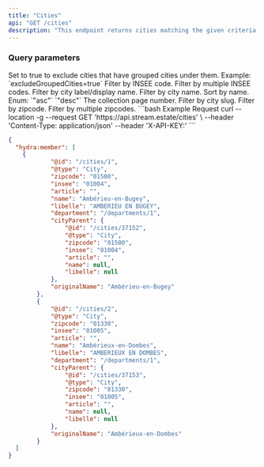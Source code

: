 ```yaml
---
title: "Cities"
api: "GET /cities"
description: "This endpoint returns cities matching the given criteria."
---
```


### Query parameters
<ParamField query="excludeGroupedCities" type="boolean" default="false">
 Set to true to exclude cities that have grouped cities under them.
 Example: `excludeGroupedCities=true`
</ParamField>

<ParamField query="insee" type="string">
 Filter by INSEE code.
</ParamField>

<ParamField query="insee[]" type="array of strings">
 Filter by multiple INSEE codes.
</ParamField>

<ParamField query="libelle" type="string">
 Filter by city label/display name.
</ParamField>

<ParamField query="name" type="string">
 Filter by city name.
</ParamField>

<ParamField query="order[name]" type="string" default="asc">
 Sort by name.
 Enum: `"asc"` `"desc"`
</ParamField>

<ParamField query="page" type="integer" default="1">
 The collection page number.
</ParamField>

<ParamField query="slug" type="string">
 Filter by city slug.
</ParamField>

<ParamField query="zipcode" type="string">
 Filter by zipcode.
</ParamField>

<ParamField query="zipcode[]" type="array of strings">
 Filter by multiple zipcodes.
</ParamField>

<RequestExample>
```bash Example Request
curl --location -g --request GET 'https://api.stream.estate/cities' \
--header 'Content-Type: application/json'
--header 'X-API-KEY:'
```
</RequestExample>
<ResponseExample>

```json Example Response
{
  "hydra:member": [
    {
            "@id": "/cities/1",
            "@type": "City",
            "zipcode": "01500",
            "insee": "01004",
            "article": "",
            "name": "Ambérieu-en-Bugey",
            "libelle": "AMBERIEU EN BUGEY",
            "department": "/departments/1",
            "cityParent": {
                "@id": "/cities/37152",
                "@type": "City",
                "zipcode": "01500",
                "insee": "01004",
                "article": "",
                "name": null,
                "libelle": null
            },
            "originalName": "Ambérieu-en-Bugey"
        },
        {
            "@id": "/cities/2",
            "@type": "City",
            "zipcode": "01330",
            "insee": "01005",
            "article": "",
            "name": "Ambérieux-en-Dombes",
            "libelle": "AMBERIEUX EN DOMBES",
            "department": "/departments/1",
            "cityParent": {
                "@id": "/cities/37153",
                "@type": "City",
                "zipcode": "01330",
                "insee": "01005",
                "article": "",
                "name": null,
                "libelle": null
            },
            "originalName": "Ambérieux-en-Dombes"
        }
  ]
}
```

</ResponseExample>
